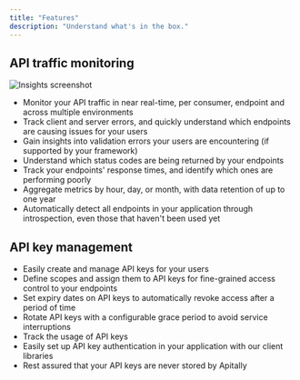 ```yaml
---
title: "Features"
description: "Understand what's in the box."
---
```


## API traffic monitoring

![Insights screenshot](/images/insights.webp)

- Monitor your API traffic in near real-time, per consumer, endpoint and across multiple environments
- Track client and server errors, and quickly understand which endpoints are causing issues for your users
- Gain insights into validation errors your users are encountering (if supported by your framework)
- Understand which status codes are being returned by your endpoints
- Track your endpoints' response times, and identify which ones are performing poorly
- Aggregate metrics by hour, day, or month, with data retention of up to one year
- Automatically detect all endpoints in your application through introspection, even those that haven't been used yet

## API key management

- Easily create and manage API keys for your users
- Define scopes and assign them to API keys for fine-grained access control to your endpoints
- Set expiry dates on API keys to automatically revoke access after a period of time
- Rotate API keys with a configurable grace period to avoid service interruptions
- Track the usage of API keys
- Easily set up API key authentication in your application with our client libraries
- Rest assured that your API keys are never stored by Apitally
